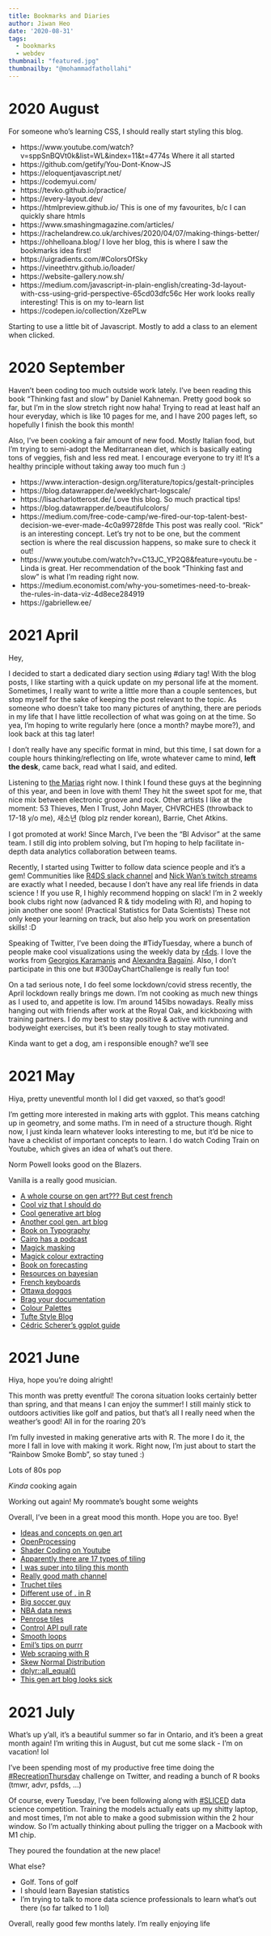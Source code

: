 ```yaml
---
title: Bookmarks and Diaries
author: Jiwan Heo
date: '2020-08-31'
tags:
  - bookmarks
  - webdev
thumbnail: "featured.jpg"
thumbnailby: "@mohammadfathollahi"
---
```


# 2020 August

For someone who's learning CSS, I should really start styling this blog.

- https://www.youtube.com/watch?v=sppSnBQVt0k&list=WL&index=11&t=4774s Where it all started
- https://github.com/getify/You-Dont-Know-JS
- https://eloquentjavascript.net/
- https://codemyui.com/
- https://tevko.github.io/practice/
- https://every-layout.dev/
- https://htmlpreview.github.io/ This is one of my favourites, b/c I can quickly share htmls
- https://www.smashingmagazine.com/articles/
- https://rachelandrew.co.uk/archives/2020/04/07/making-things-better/
- https://ohhelloana.blog/ I love her blog, this is where I saw the bookmarks idea first!
- https://uigradients.com/#ColorsOfSky
- https://vineethtrv.github.io/loader/
- https://website-gallery.now.sh/
- https://medium.com/javascript-in-plain-english/creating-3d-layout-with-css-using-grid-perspective-65cd03dfc56c Her work looks really interesting! This is on my to-learn list
- https://codepen.io/collection/XzePLw

Starting to use a little bit of Javascript. Mostly to add a class to an element when clicked.

# 2020 September

Haven't been coding too much outside work lately. I've been reading this book "Thinking fast and slow" by Daniel Kahneman. Pretty good book so far, but I'm in the slow stretch right now haha! Trying to read at least half an hour everyday, which is like 10 pages for me, and I have 200 pages left, so hopefully I finish the book this month! 

Also, I've been cooking a fair amount of new food. Mostly Italian food, but I'm trying to semi-adopt the Meditarranean diet, which is basically eating tons of veggies, fish and less red meat. I encourage everyone to try it! It's a healthy principle without taking away too much fun :)

- https://www.interaction-design.org/literature/topics/gestalt-principles
- https://blog.datawrapper.de/weeklychart-logscale/
- https://lisacharlotterost.de/ Love this blog. So much practical tips!
- https://blog.datawrapper.de/beautifulcolors/
- https://medium.com/free-code-camp/we-fired-our-top-talent-best-decision-we-ever-made-4c0a99728fde This post was really cool. "Rick" is an interesting concept. Let's try not to be one, but the comment section is where the real discussion happens, so make sure to check it out!
- https://www.youtube.com/watch?v=C13JC_YP2Q8&feature=youtu.be - Linda is great. Her recommendation of the book "Thinking fast and slow" is what I'm reading right now.
- https://medium.economist.com/why-you-sometimes-need-to-break-the-rules-in-data-viz-4d8ece284919
- https://gabriellew.ee/

# 2021 April

Hey,  

I decided to start a dedicated diary section using #diary tag! With the blog posts, I like starting with a quick update on my personal life at the moment. Sometimes, I really want to write a little more than a couple sentences, but stop myself for the sake of keeping the post relevant to the topic. As someone who doesn't take too many pictures of anything, there are periods in my life that I have little recollection of what was going on at the time. So yea, I'm hoping to write regularly here (once a month? maybe more?), and look back at this tag later! 

I don't really have any specific format in mind, but this time, I sat down for a couple hours thinking/reflecting on life, wrote whatever came to mind, __left the desk__, came back, read what I said, and edited.

Listening to [the Marias](https://www.youtube.com/watch?v=fTJ0Pvt56aI) right now. I think I found these guys at the beginning of this year, and been in love with them! They hit the sweet spot for me, that nice mix between electronic groove and rock. Other artists I like at the moment: 53 Thieves, Men I Trust, John Mayer, CHVRCHES (throwback to 17-18 y/o me), 새소년 (blog plz render korean), Barrie, Chet Atkins.

I got promoted at work! Since March, I've been the "BI Advisor" at the same team. I still dig into problem solving, but I'm hoping to help facilitate in-depth data analytics collaboration between teams. 

Recently, I started using Twitter to follow data science people and it's a gem! Communities like [R4DS slack channel](https://www.rfordatasci.com/) and [Nick Wan's twitch streams](twitch.tv/nickwan_datasci) are exactly what I needed, because I don't have any real life friends in data science ! If you use R, I highly recommend hopping on slack! I'm in 2 weekly book clubs right now (advanced R & tidy modeling with R), and hoping to join another one soon! (Practical Statistics for Data Scientists) These not only keep your learning on track, but also help you work on presentation skills! :D

Speaking of Twitter, I've been doing the #TidyTuesday, where a bunch of people make cool visualizations using the weekly data by [r4ds](https://github.com/rfordatascience/tidytuesday). I love the works from [Georgios Karamanis](https://twitter.com/geokaramanis) and [Alexandra Bagaïni](https://twitter.com/a_bagaini). Also, I don't participate in this one but #30DayChartChallenge is really fun too! 

On a tad serious note, I do feel some lockdown/covid stress recently, the April lockdown really brings me down. I'm not cooking as much new things as I used to, and appetite is low. I'm around 145lbs nowadays. Really miss hanging out with friends after work at the Royal Oak, and kickboxing with training partners. I do my best to stay positive & active with running and bodyweight exercises, but it's been really tough to stay motivated. 

Kinda want to get a dog, am i responsible enough? we'll see

# 2021 May

Hiya, pretty uneventful month lol I did get vaxxed, so that's good! 

I'm getting more interested in making arts with ggplot. This means catching up in geometry, and some maths. I'm in need of a structure though. Right now, I just kinda learn whatever looks interesting to me, but it'd be nice to have a checklist of important concepts to learn. I do watch Coding Train on Youtube, which gives an idea of what's out there.

Norm Powell looks good on the Blazers.

Vanilla is a really good musician. 

- [A whole course on gen art??? But cest french](https://github.com/v3ga/Cours_Bordeaux_Montaigne/tree/master/L2_2020_2021)
- [Cool viz that I should do](https://blog.datawrapper.de/stacked-bar-chart-art/)
- [Cool generative art blog](https://generativeartistry.com/tutorials/)
- [Another cool gen. art blog](https://tholman.com/)
- [Book on Typography](https://practicaltypography.com/)
- [Cairo has a podcast](https://anchor.fm/ddjpodcast)
- [Magick masking](https://www.ddrive.no/post/miracles-with-magick-and-bunny/)
- [Magick colour extracting](https://www.rostrum.blog/2018/11/25/art-of-the-possible/)
- [Book on forecasting](https://otexts.com/fpp3/)
- [Resources on bayesian](https://github.com/rmcelreath/statrethinking_winter2019)
- [French keyboards](https://superuser.com/questions/743920/how-to-type-french-specific-characters-on-a-standard-us-keyboard-on-windows-usin)
- [Ottawa doggos](https://www.kiwisphotography.com/blog/2021/2/15/guide-to-ottawa-dog-rescues)
- [Brag your documentation](https://jvns.ca/blog/brag-documents/)
- [Colour Palettes](https://github.com/EmilHvitfeldt/r-color-palettes/blob/master/README.md#comprehensive-list-of-color-palettes-in-r)
- [Tufte Style Blog](http://motioninsocial.com/tufte/)
- [Cédric Scherer's ggplot guide](https://www.cedricscherer.com/2019/08/05/a-ggplot2-tutorial-for-beautiful-plotting-in-r/)

# 2021 June

Hiya, hope you're doing alright!

This month was pretty eventful! The corona situation looks certainly better than spring, and that means I can enjoy the summer! I still mainly stick to outdoors activities like golf and patios, but that's all I really need when the weather's good! All in for the roaring 20's

I'm fully invested in making generative arts with R. The more I do it, the more I fall in love with making it work. Right now, I'm just about to start the "Rainbow Smoke Bomb", so stay tuned :)

Lots of 80s pop

_Kinda_ cooking again

Working out again! My roommate's bought some weights

Overall, I've been in a great mood this month. Hope you are too. Bye!

- [Ideas and concepts on gen art](https://github.com/jasonwebb/morphogenesis-resources)
- [OpenProcessing](https://openprocessing.org/)
- [Shader Coding on Youtube](https://www.youtube.com/watch?v=2R7h76GoIJM&t=340s)
- [Apparently there are 17 types of tiling](https://en.wikipedia.org/wiki/Wallpaper_group)
- [I was super into tiling this month](https://en.wikipedia.org/wiki/Tessellation)
- [Really good math channel](https://www.youtube.com/watch?v=sMBeuEo9DvI)
- [Truchet tiles](https://www.youtube.com/watch?v=sMBeuEo9DvI)
- [Different use of . in R](https://stackoverflow.com/questions/54815607/r-combinations-with-dot-and-pipe-operator/54815713#54815713)
- [Big soccer guy](https://torvaney.github.io/)
- [NBA data news](https://thef5.substack.com/)
- [Penrose tiles](https://www.youtube.com/watch?v=ru9MrsHaGAk)
- [Control API pull rate](https://github.com/tarakc02/ratelimitr)
- [Smooth loops](https://necessarydisorder.wordpress.com/)
- [Emil's tips on purrr](https://www.hvitfeldt.me/blog/purrr-tips-and-tricks/)
- [Web scraping with R](https://colinfay.me/purrr-web-mining/)
- [Skew Normal Distribution](https://www.sciencedirect.com/science/article/pii/S0047259X11001126)
- [dplyr::all_equal()](https://sharla.party/post/comparing-two-dfs/)
- [This gen art blog looks sick](https://www.artnome.com/news/2018/3/29/ai-art-just-got-awesome)

# 2021 July

What's up y'all, it's a beautiful summer so far in Ontario, and it's been a great month again! I'm writing this in August, but cut me some slack - I'm on vacation! lol

I've been spending most of my productive free time doing the [#RecreationThursday](https://github.com/sharlagelfand/RecreationThursday) challenge on Twitter, and reading a bunch of R books (tmwr, advr, psfds, ...) 

Of course, every Tuesday, I've been following along with [#SLICED](https://www.notion.so/SLICED-Show-c7bd26356e3a42279e2dfbafb0480073) data science competition. Training the models actually eats up my shitty laptop, and most times, I'm not able to make a good submission within the 2 hour window. So I'm actually thinking about pulling the trigger on a Macbook with M1 chip.

They poured the foundation at the new place!

What else? 

- Golf. Tons of golf
- I should learn Bayesian statistics
- I'm trying to talk to more data science professionals to learn what's out there (so far talked to 1 lol)

Overall, really good few months lately. I'm really enjoying life